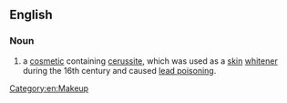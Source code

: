 ==English==
{{wikipedia}}

===Noun===
{{en-noun|head=[[Venetian]] [[ceruse]]|-}}

# a [[cosmetic]] containing [[cerussite]], which was used as a [[skin]] [[whitener]] during the 16th century and caused [[lead poisoning]].

[[Category:en:Makeup]]